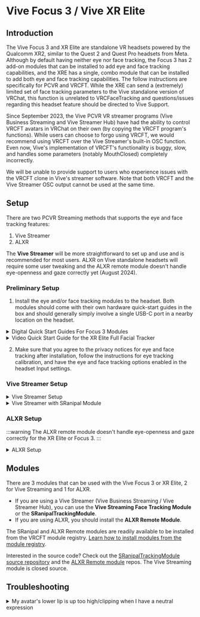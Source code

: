 
# Vive Focus 3 / Vive XR Elite

## Introduction

The Vive Focus 3 and XR Elite are standalone VR headsets powered by the Qualcomm XR2, similar to the Quest 2 and Quest Pro headsets from Meta.
Although by default having neither eye nor face tracking, the Focus 3 has 2 add-on modules that can be installed to add eye and face tracking capabilities,
and the XRE has a single, combo module that can be installed to add both eye and face tracking capabilities.
The follow instructions are specifically for PCVR and VRCFT. 
While the XRE can send a (extremely) limited set of face tracking parameters to the Vive standalone version of VRChat, this function is unrelated to VRCFaceTracking and questions/issues regarding this headset feature should be directed to Vive Support. 

Since September 2023, the Vive PCVR VR streamer programs (Vive Business Streaming and Vive Streamer Hub) have had the ability to control VRCFT avatars in VRChat on their own (by copying the VRCFT program's functions).
While users can choose to forgo using VRCFT, we would recommend using VRCFT over the Vive Streamer's built-in OSC function.
Even now, Vive's implementation of VRCFT's functionality is buggy, slow, and handles some parameters (notably MouthClosed) completely incorrectly. 

We will be unable to provide support to users who experience issues with the VRCFT clone in Vive's streamer software. 
Note that both VRCFT and the Vive Streamer OSC output cannot be used at the same time. 

## Setup

There are two PCVR Streaming methods that supports the eye and face tracking features:

1. Vive Streamer
2. ALXR

The **Vive Streamer** will be more straightforward to set up and use and is recommended for most users. 
ALXR on Vive standalone headsets will require some user tweaking and the ALXR remote module doesn't handle eye-openness and gaze correctly yet (August 2024). 

### Preliminary Setup

1. Install the eye and/or face tracking modules to the headset. Both modules should come with their own hardware quick-start guides in the box and should generally simply involve a single USB-C port in a nearby location on the headset.

<details>
  <summary>Digital Quick Start Guides For Focus 3 Modules</summary>
  <div>
    <div>
      <ol>
        <li><a href="https://dl.vive.com/QSG/Accessory/VIVE_Focus_3_Eye_Tracker_QSG.pdf" target="_blank">Face Tracker Quick Start Guide</a></li>
        <li><a href="https://dl.vive.com/QSG/Accessory/VIVE_Focus_3_Eye_Tracker_QSG.pdf" target="_blank">Eye Tracker Quick Start Guide</a></li>
      </ol>
    </div>
  </div>
</details>

<details>
  <summary>Video Quick Start Guide for the XR Elite Full Facial Tracker</summary>
    <div class="row" style={{display: 'flex',  justifyContent:'center', alignItems:'center'}}>
        <ReactPlayer controls url='https://www.youtube.com/watch?v=BaiuNRrOVQQ'/>
    </div>
</details>

2. Make sure that you agree to the privacy notices for eye and face tracking after installation, follow the instructions for eye tracking calibration, and have the eye and face tracking options enabled in the headset Input settings. 

<!-- 3. Install VIVE Console onto your computer. We need this for the latest version (**1.3.6.8+**) of [SRanipal](./sranipal.mdx#installing-via-vive-console) 

:::info
For eye expressions (blinking) to work correctly in SRanipal over Vive Streamer streaming, [you **must** use SRanipal version greater than 1.3.6.8](https://forum.htc.com/topic/14087-vbs-pc-vr-how-to-use-facial-tracking-on-focus3/). 
Lower face expressions will still mostly work with older versions of SRanipal. 
::: -->

### Vive Streamer Setup

<details>
  <summary>Vive Streamer Setup</summary>

:::info
As of August 2, 2024, you should opt into the BETA version of the Vive Streaming Hub. The live version at the time of writing has various issues related to eye/face tracking. 
<div style={{
    width: '80%',
    height: 'auto',
    margin: 'auto',
    display: 'block'
}}>
<img src={require("../img/vive/rr/streamer_beta.png").default} alt="Vive Streamer Beta option" />
</div>
:::

1. Install VIVE Business Streaming or VIVE Streaming Hub onto your computer. They are functionally identical. The typical cases are VBS for the Focus 3 and the Streaming Hub for the XR Elite. 
2. Update the streaming app to the latest version on the Focus 3 or XR Elite by plugging the headset into the computer then clicking the Update button in the VIVE Streaming application for "Headset software version".
   - Focus 3: you will need to unplug the eye tracking module
   - XR Elite: you can use the USB-C port on the top of the battery or the dangling USB-C port if using the XRE without the battery

  <div style={{
    width: '75%',
    height: 'auto',
    margin: 'auto',
    display: 'block'
  }}>
    <img src={require("../img/vive/rr/streamer_update.png").default} alt="Headset software version Update button" />
  </div>

<!-- 3. Disable the OSC output from the Vive Streamer. The OSC settings may be accesible from the Streamer application itself in a future update and should be disabled there if the settings exist. 
   - Navigate to `C:\ProgramData\HTC\ViveSoftware\ViveRR\RRServer` and open up the `serverSetting.setting` file in your favorite text editor.
   - Scroll to the bottom of the file and set the `VOF` key to "**false**".
   - Alternatively/additionally, you can set the "Send to VRC" port (VRCSP) and the "Receive from VRC" port (VRCRP) to values *other* than the defaults of 9000 and 9001. 

<div style={{
    width: '50%',
    height: 'auto',
    margin: 'auto',
    display: 'block'
  }}> 
    <img src={require("../img/vive/rr/streamer_settings.png").default} alt="Vive Streamer software settings" />
</div> -->

4. Download and install the **[Vive Streaming Face Tracking Module](https://github.com/ViveSoftware/ViveStreamingFaceTrackingModule)** from Vive. 
   - Use the "Install Module from Zip" button in the VRCFT Module Registry page. 

</details>


<details>
  <summary>Vive Streamer with SRanipal Module</summary>

  SRanipal was the original ET/FT method that was available for the Focus 3 headset. 
  It offers no tangible benefit over the Vive Streaming Face Tracking module, and involves more setup and software. 
  However, it is still better than the built-in output from the Vive Hub software itself...

  0. Follow the ["Vive Streamer Setup" instructions](#vive-streamer-setup) up until installing the Vive Streaming Face Tracking Module.
  1. Install VIVE Console onto your computer. We need this for the latest version (**1.3.6.8+**) of [SRanipal](./sranipal.mdx#installing-via-vive-console). 
     - The easiest way is to search for "VIVE Console" in Steam store, and install it through Steam. 
     - Run Vive Console once to let it complete whatever it needs to install
  2. Disable the OSC output from the Vive Streamer
   - Navigate to `C:\ProgramData\HTC\ViveSoftware\ViveRR\RRServer` and open up the `serverSetting.setting` file in your favorite text editor.
   - Scroll to the bottom of the file and set the `VOF` key to "**false**".
  3. Install the **SRanipalTrackingModule** module from the VRCFaceTracking module repository.
     - This should open a UAC prompt asking for permission to start the SRanipal runtime (sr_runtime).

  :::warning
  If you do not disable the Streamer's output, it can interfere with VRCFT's ability to bind to the port to get messages from VRC, or it will double-send messages to VRC causing a "stuttering" effect. 
  :::

</details>


### ALXR Setup

:::warning
The ALXR remote module doesn't handle eye-openness and gaze correctly for the XR Elite or Focus 3.
:::

<details>
  <summary>ALXR Setup</summary>

1. Download and install the latest ALXR client *and server* from the [ALXR-nightly](https://github.com/korejan/ALXR-nightly/releases) repository.
If this is your first time using ALXR, follow the [Usage guide](https://github.com/korejan/ALVR/wiki/ALXR-Client#usage) and [Android-specific client install instructions](https://github.com/korejan/ALVR/wiki/ALXR-Client#android-all-flavors---questpicogenericetc)
2. Install the **ALXR Remote** module from the VRCFaceTracking module repository.
3. Open the `ALXRModuleConfig.json` found in the installed module directory.
   - You may need to navigate to `C:\Users\[username]\AppData\Local\Packages\96ba052f-0948-44d8-86c4-a0212e4ae047_d7rcq4vxghz0r\LocalCache\Roaming\VRCFaceTracking\` to find the module directory and config json.
   - [Learn more about the ALXR module configuration options](https://github.com/korejan/VRCFT-ALXR-Modules#module-settings)
4. In `ALXRModuleConfig.json`, in the "RemoteConfig" section set "ClientIpAddress" to the headset IP, this can be found in the ALVR server dashboard.
   - You will need to restart VRCFT to reinitialize the ALXR Remote Module with the updated configuration.

</details>

## Modules

There are 3 modules that can be used with the Vive Focus 3 or XR Elite, 2 for Vive Streaming and 1 for ALXR. 

- If you are using a Vive Streamer (Vive Business Streaming / Vive Streamer Hub), you can use the **Vive Streaming Face Tracking Module** or the **SRanipalTrackingModule**.
- If you are using ALXR, you should install the **ALXR Remote Module**. 

The SRanipal and ALXR Remote modules are readily available to be installed from the VRCFT module registry.
[Learn how to install modules from the module registry](../../intro/getting-started.mdx#installing-the-vrcfacetracking-module).

Interested in the source code? Check out the [SRanipalTrackingModule source repository](https://github.com/VRCFaceTracking/SRanipalTrackingModule) and the [ALXR Remote module](https://github.com/korejan/VRCFT-ALXR-Modules) repos. 
The Vive Streaming module is closed source. 


## Troubleshooting

<details>
  <summary>My avatar's lower lip is up too high/clipping when I have a neutral expression</summary>
  <TroubleShootTable
  cause="You're using the Vive Streamer's built in output">

  Follow the instructions on this page to use VRCFT instead. 
  The mouth clipping issue is only caused by the Vive Streamer Hub, so if you see it, either you did not setup VRCFT and your chosen module correctly, or you did not set up VRCFT at all. 

  </TroubleShootTable>
</details>